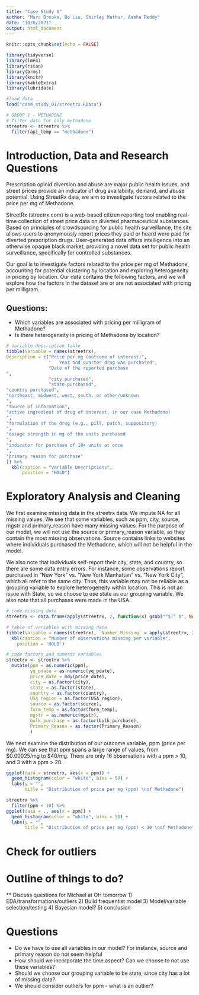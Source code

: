 ```yaml
---
title: "Case Study 1"
author: "Marc Brooks, Bo Liu, Shirley Mathur, Aasha Reddy"
date: "10/6/2021"
output: html_document
---
```


```r
knitr::opts_chunk$set(echo = FALSE)
```

```r
library(tidyverse)
library(lme4)
library(rstan)
library(brms)
library(knitr)
library(kableExtra)
library(lubridate)
```


```r
#load data
load("case_study_01/streetrx.RData")

# GROUP 1 - METHADONE
# filter data for only methadone
streetrx <- streetrx %>%
  filter(api_temp == "methadone")
```

# Introduction, Data and Research Questions

Prescription opioid diversion and abuse are major public health issues, and street prices provide an indicator of drug availability, demand, and abuse potential. Using StreetRx data, we aim to investigate factors related to the price per mg of Methadone. 

StreetRx (streetrx.com) is a web-based citizen reporting tool enabling real-time collection of street price data on diverted pharmaceutical substances. Based on principles of crowdsourcing for public health surveillance, the site allows users to anonymously report prices they paid or heard were paid for diverted prescription drugs. User-generated data offers intelligence into an otherwise opaque black market, providing a novel data set for public health surveillance, specifically for controlled substances.

Our goal is to investigate factors related to the price per mg of Methadone, accounting for potential clustering by location and exploring heterogeneity in pricing by location. Our data contains the following factors, and we will explore how the factors in the dataset are or are not associated with pricing per milligram. 

## Questions:
* Which variables are associated with pricing per milligram of Methadone? 
* Is there heterogeneity in pricing of Methadone by location? 

```r
# variable description table
tibble(Variable = names(streetrx),
Description = c("Price per mg (outcome of interest)",
                "	Year and quarter drug was purchased",
                "Date of the reported purchase
",
                "city purchased",
                "state purchased",
"country purchased",
"northeast, midwest, west, south, or other/unknown
",
"source of information",
"active ingredient of drug of interest, in our case Methadone)
",
"formulation of the drug (e.g., pill, patch, suppository)
",
"dosage strength in mg of the units purchased
",
"indicator for purchase of 10+ units at once
",
"primary reason for purchase"
)) %>%
  kbl(caption = "Variable Descriptions", 
      position = "HOLD")
```


# Exploratory Analysis and Cleaning

We first examine missing data in the streetrx data. We impute NA for all missing values. We see that some variables, such as ppm, city, source, mgstr and primary_reason have many missing values. For the purpose of our model, we will not use the source or primary_reason variable, as they contain the most missing observations. Source contains links to websites where individuals purchased the Methadone, which will not be helpful in the model. 

We also note that individuals self-report their city, state, and country, so there are some data entry errors. For instance, some observations report purchased in "New York" vs. "New York Manhattan" vs. "New York City", which all refer to the same city. Thus, this variable may not be reliable as a grouping variable to explore heterogeneity within location. This is not an issue with State, so we choose to use state as our grouping variable. We also note that all purchases were made in the USA. 

```r
# code missing data
streetrx <- data.frame(apply(streetrx, 2, function(x) gsub("^$|^ $", NA, x)))

# table of variables with missing data
tibble(Variable = names(streetrx), `Number Missing` = apply(streetrx, 2, function(x) sum(is.na(x)))) %>%
  kbl(caption = "Number of observations missing per variable",
    position = 'HOLD')

# code factors and numeric variables 
streetrx <- streetrx %>%
  mutate(ppm = as.numeric(ppm), 
         yq_pdate = as.numeric(yq_pdate),
         price_date = mdy(price_date),
         city = as.factor(city), 
         state = as.factor(state),
         country = as.factor(country),
         USA_region = as.factor(USA_region),
         source = as.factor(source),
         form_temp = as.factor(form_temp),
         mgstr = as.numeric(mgstr),
         bulk_purchase = as.factor(bulk_purchase),
         Primary_Reason = as.factor(Primary_Reason)
         )
```

We next examine the distribution of our outcome variable, ppm (price per mg). We can see that ppm spans a large range of values, from \$0.00025/mg to \$40/mg. There are only 16 observations with a ppm > 10, and 3 with a ppm > 20. 

```r
ggplot(data = streetrx, aes(x = ppm)) + 
  geom_histogram(color = "white", bins = 50) + 
  labs(y = "", 
       title = "Distribution of price per mg (ppm) \nof Methadone")
```

```r
streetrx %>%
  filter(ppm < 10) %>%
ggplot(data = ., aes(x = ppm)) + 
  geom_histogram(color = "white", bins = 50) + 
  labs(y = "", 
       title = "Distribution of price per mg (ppm) < 10 \nof Methadone")
```

# Check for outliers

# Outline of things to do?
** Discuss questions for Michael at OH tomorrow
1) EDA/transformations/outliers
2) Build frequentist model
3) Model/variable selection/testing
4) Bayesian model?
5) conclusion 


# Questions 
* Do we have to use all variables in our model? For instance, source and primary reason do not seem helpful 
* How should we incorporate the time aspect? Can we choose to not use these variables?
* Should we choose our grouping variable to be state, since city has a lot of missing data?
* We should consider outliers for ppm - what is an outlier?
